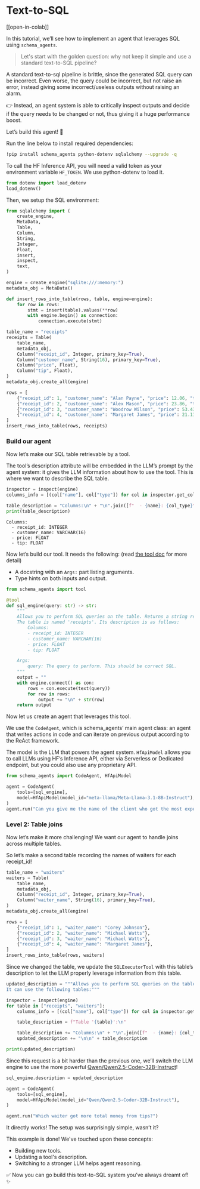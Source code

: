 <!--Copyright 2024 The HuggingFace Team. All rights reserved.

Licensed under the Apache License, Version 2.0 (the "License"); you may not use this file except in compliance with
the License. You may obtain a copy of the License at

http://www.apache.org/licenses/LICENSE-2.0

Unless required by applicable law or agreed to in writing, software distributed under the License is distributed on
an "AS IS" BASIS, WITHOUT WARRANTIES OR CONDITIONS OF ANY KIND, either express or implied. See the License for the
specific language governing permissions and limitations under the License.

⚠️ Note that this file is in Markdown but contain specific syntax for our doc-builder (similar to MDX) that may not be
rendered properly in your Markdown viewer.

-->
# Text-to-SQL

[[open-in-colab]]

In this tutorial, we’ll see how to implement an agent that leverages SQL using `schema_agents`.

> Let's start with the golden question: why not keep it simple and use a standard text-to-SQL pipeline?

A standard text-to-sql pipeline is brittle, since the generated SQL query can be incorrect. Even worse, the query could be incorrect, but not raise an error, instead giving some incorrect/useless outputs without raising an alarm.

👉 Instead, an agent system is able to critically inspect outputs and decide if the query needs to be changed or not, thus giving it a huge performance boost.

Let’s build this agent! 💪

Run the line below to install required dependencies:
```bash
!pip install schema_agents python-dotenv sqlalchemy --upgrade -q
```
To call the HF Inference API, you will need a valid token as your environment variable `HF_TOKEN`.
We use python-dotenv to load it.
```py
from dotenv import load_dotenv
load_dotenv()
```

Then, we setup the SQL environment:
```py
from sqlalchemy import (
    create_engine,
    MetaData,
    Table,
    Column,
    String,
    Integer,
    Float,
    insert,
    inspect,
    text,
)

engine = create_engine("sqlite:///:memory:")
metadata_obj = MetaData()

def insert_rows_into_table(rows, table, engine=engine):
    for row in rows:
        stmt = insert(table).values(**row)
        with engine.begin() as connection:
            connection.execute(stmt)

table_name = "receipts"
receipts = Table(
    table_name,
    metadata_obj,
    Column("receipt_id", Integer, primary_key=True),
    Column("customer_name", String(16), primary_key=True),
    Column("price", Float),
    Column("tip", Float),
)
metadata_obj.create_all(engine)

rows = [
    {"receipt_id": 1, "customer_name": "Alan Payne", "price": 12.06, "tip": 1.20},
    {"receipt_id": 2, "customer_name": "Alex Mason", "price": 23.86, "tip": 0.24},
    {"receipt_id": 3, "customer_name": "Woodrow Wilson", "price": 53.43, "tip": 5.43},
    {"receipt_id": 4, "customer_name": "Margaret James", "price": 21.11, "tip": 1.00},
]
insert_rows_into_table(rows, receipts)
```

### Build our agent

Now let’s make our SQL table retrievable by a tool.

The tool’s description attribute will be embedded in the LLM’s prompt by the agent system: it gives the LLM information about how to use the tool. This is where we want to describe the SQL table.

```py
inspector = inspect(engine)
columns_info = [(col["name"], col["type"]) for col in inspector.get_columns("receipts")]

table_description = "Columns:\n" + "\n".join([f"  - {name}: {col_type}" for name, col_type in columns_info])
print(table_description)
```

```text
Columns:
  - receipt_id: INTEGER
  - customer_name: VARCHAR(16)
  - price: FLOAT
  - tip: FLOAT
```

Now let’s build our tool. It needs the following: (read [the tool doc](../tutorials/tools) for more detail)
- A docstring with an `Args:` part listing arguments.
- Type hints on both inputs and output.

```py
from schema_agents import tool

@tool
def sql_engine(query: str) -> str:
    """
    Allows you to perform SQL queries on the table. Returns a string representation of the result.
    The table is named 'receipts'. Its description is as follows:
        Columns:
        - receipt_id: INTEGER
        - customer_name: VARCHAR(16)
        - price: FLOAT
        - tip: FLOAT

    Args:
        query: The query to perform. This should be correct SQL.
    """
    output = ""
    with engine.connect() as con:
        rows = con.execute(text(query))
        for row in rows:
            output += "\n" + str(row)
    return output
```

Now let us create an agent that leverages this tool.

We use the `CodeAgent`, which is schema_agents’ main agent class: an agent that writes actions in code and can iterate on previous output according to the ReAct framework.

The model is the LLM that powers the agent system. `HfApiModel` allows you to call LLMs using HF’s Inference API, either via Serverless or Dedicated endpoint, but you could also use any proprietary API.

```py
from schema_agents import CodeAgent, HfApiModel

agent = CodeAgent(
    tools=[sql_engine],
    model=HfApiModel(model_id="meta-llama/Meta-Llama-3.1-8B-Instruct"),
)
agent.run("Can you give me the name of the client who got the most expensive receipt?")
```

### Level 2: Table joins

Now let’s make it more challenging! We want our agent to handle joins across multiple tables.

So let’s make a second table recording the names of waiters for each receipt_id!

```py
table_name = "waiters"
waiters = Table(
    table_name,
    metadata_obj,
    Column("receipt_id", Integer, primary_key=True),
    Column("waiter_name", String(16), primary_key=True),
)
metadata_obj.create_all(engine)

rows = [
    {"receipt_id": 1, "waiter_name": "Corey Johnson"},
    {"receipt_id": 2, "waiter_name": "Michael Watts"},
    {"receipt_id": 3, "waiter_name": "Michael Watts"},
    {"receipt_id": 4, "waiter_name": "Margaret James"},
]
insert_rows_into_table(rows, waiters)
```
Since we changed the table, we update the `SQLExecutorTool` with this table’s description to let the LLM properly leverage information from this table.

```py
updated_description = """Allows you to perform SQL queries on the table. Beware that this tool's output is a string representation of the execution output.
It can use the following tables:"""

inspector = inspect(engine)
for table in ["receipts", "waiters"]:
    columns_info = [(col["name"], col["type"]) for col in inspector.get_columns(table)]

    table_description = f"Table '{table}':\n"

    table_description += "Columns:\n" + "\n".join([f"  - {name}: {col_type}" for name, col_type in columns_info])
    updated_description += "\n\n" + table_description

print(updated_description)
```
Since this request is a bit harder than the previous one, we’ll switch the LLM engine to use the more powerful [Qwen/Qwen2.5-Coder-32B-Instruct](https://huggingface.co/Qwen/Qwen2.5-Coder-32B-Instruct)!

```py
sql_engine.description = updated_description

agent = CodeAgent(
    tools=[sql_engine],
    model=HfApiModel(model_id="Qwen/Qwen2.5-Coder-32B-Instruct"),
)

agent.run("Which waiter got more total money from tips?")
```
It directly works! The setup was surprisingly simple, wasn’t it?

This example is done! We've touched upon these concepts:
- Building new tools.
- Updating a tool's description.
- Switching to a stronger LLM helps agent reasoning.

✅ Now you can go build this text-to-SQL system you’ve always dreamt of! ✨